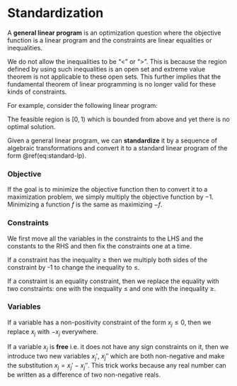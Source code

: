 # Standardization 

A **general linear program** is an optimization question where the objective function is a linear program and the constraints are linear equalities or inequalities.

::: {.remark}

We do not allow the inequalities to be "<" or ">". This is because the region defined by using such inequalities is an open set and extreme value theorem is not applicable to these open sets. This further implies that the fundamental theorem of linear programming is no longer valid for these kinds of constraints. 

For example, consider the following linear program:

\begin{align}
\mbox{maximize: } & x \\
\mbox{subject to: } & x < 1 \\
& x \geq 1. \\
\end{align}

The feasible region is $[0, 1)$ which is bounded from above and yet there is no optimal solution. 
:::

Given a general linear program, we can **standardize** it by a sequence of algebraic transformations and convert it to a standard linear program of the form \@ref(eq:standard-lp).

### Objective 

If the goal is to minimize the objective function then to convert it to a maximization problem, we simply multiply the objective function by $-1$. Minimizing a function $f$ is the same as maximizing $-f$.

### Constraints

We first move all the variables in the constraints to the LHS and the constants to the RHS and then fix the constraints one at a time. 

If a constraint has the inequality $\geq$ then we multiply both sides of the constraint by -1 to change the inequality to $\leq$.

If a constraint is an equality constraint, then we replace the equality with two constraints: one with the inequality $\leq$ and one with the inequality $\geq$.

### Variables 

If a variable has a non-positivity constraint of the form $x_j \le 0$, then we replace $x_j$ with $-x_j$ everywhere.

If a variable $x_j$ is **free** i.e. it does not have any sign constraints on it, then we introduce two new variables $x_j'$, $x_j''$ which are both non-negative and make the substitution $x_j = x_j' - x_j''$. This trick works because any real number can be written as a difference of two non-negative reals.